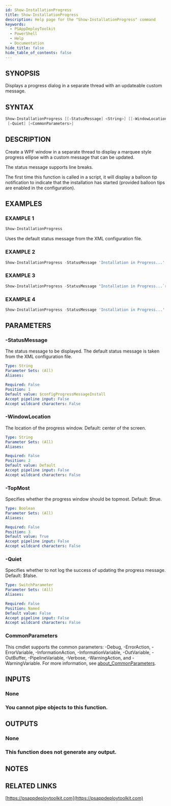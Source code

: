 ```yaml
---
id: Show-InstallationProgress
title: Show-InstallationProgress
description: Help page for the "Show-InstallationProgress" command
keywords:
  - PSAppDeployToolkit
  - PowerShell
  - Help
  - Documentation
hide_title: false
hide_table_of_contents: false
---
```


## SYNOPSIS

Displays a progress dialog in a separate thread with an updateable custom message.

## SYNTAX

```powershell
Show-InstallationProgress [[-StatusMessage] <String>] [[-WindowLocation] <String>] [[-TopMost] <Boolean>]
 [-Quiet] [<CommonParameters>]
```

## DESCRIPTION

Create a WPF window in a separate thread to display a marquee style progress ellipse with a custom message that can be updated.

The status message supports line breaks.

The first time this function is called in a script, it will display a balloon tip notification to indicate that the installation has started (provided balloon tips are enabled in the configuration).

## EXAMPLES

### EXAMPLE 1

```powershell
Show-InstallationProgress
```

Uses the default status message from the XML configuration file.

### EXAMPLE 2

```powershell
Show-InstallationProgress -StatusMessage 'Installation in Progress...'
```

### EXAMPLE 3

```powershell
Show-InstallationProgress -StatusMessage "Installation in Progress...`r`nThe installation may take 20 minutes to complete."
```

### EXAMPLE 4

```powershell
Show-InstallationProgress -StatusMessage 'Installation in Progress...' -WindowLocation 'BottomRight' -TopMost $false
```

## PARAMETERS

### -StatusMessage

The status message to be displayed.
The default status message is taken from the XML configuration file.

```yaml
Type: String
Parameter Sets: (All)
Aliases:

Required: False
Position: 1
Default value: $configProgressMessageInstall
Accept pipeline input: False
Accept wildcard characters: False
```

### -WindowLocation

The location of the progress window.
Default: center of the screen.

```yaml
Type: String
Parameter Sets: (All)
Aliases:

Required: False
Position: 2
Default value: Default
Accept pipeline input: False
Accept wildcard characters: False
```

### -TopMost

Specifies whether the progress window should be topmost.
Default: $true.

```yaml
Type: Boolean
Parameter Sets: (All)
Aliases:

Required: False
Position: 3
Default value: True
Accept pipeline input: False
Accept wildcard characters: False
```

### -Quiet

Specifies whether to not log the success of updating the progress message.
Default: $false.

```yaml
Type: SwitchParameter
Parameter Sets: (All)
Aliases:

Required: False
Position: Named
Default value: False
Accept pipeline input: False
Accept wildcard characters: False
```

### CommonParameters

This cmdlet supports the common parameters: -Debug, -ErrorAction, -ErrorVariable, -InformationAction, -InformationVariable, -OutVariable, -OutBuffer, -PipelineVariable, -Verbose, -WarningAction, and -WarningVariable. For more information, see [about_CommonParameters](http://go.microsoft.com/fwlink/?LinkID=113216).

## INPUTS

### None

### You cannot pipe objects to this function.
## OUTPUTS

### None

### This function does not generate any output.
## NOTES

## RELATED LINKS

[https://psappdeploytoolkit.com](https://psappdeploytoolkit.com)
